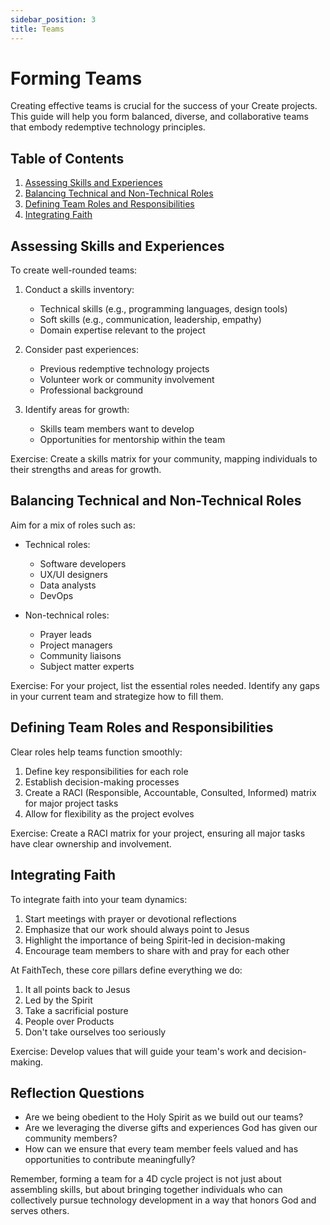 ```yaml
---
sidebar_position: 3
title: Teams
---
```


# Forming Teams

Creating effective teams is crucial for the success of your Create projects. 
This guide will help you form balanced, diverse, and collaborative teams that embody redemptive technology principles.

## Table of Contents

1. [Assessing Skills and Experiences](#assessing-skills-and-experiences)
1. [Balancing Technical and Non-Technical Roles](#balancing-technical-and-non-technical-roles)
1. [Defining Team Roles and Responsibilities](#defining-team-roles-and-responsibilities)
1. [Integrating Faith](#integrating-faith)

## Assessing Skills and Experiences

To create well-rounded teams:

1. Conduct a skills inventory:

   - Technical skills (e.g., programming languages, design tools)
   - Soft skills (e.g., communication, leadership, empathy)
   - Domain expertise relevant to the project

2. Consider past experiences:

   - Previous redemptive technology projects
   - Volunteer work or community involvement
   - Professional background

3. Identify areas for growth:
   - Skills team members want to develop
   - Opportunities for mentorship within the team

Exercise: Create a skills matrix for your community, mapping individuals to their strengths and areas for growth.

## Balancing Technical and Non-Technical Roles

Aim for a mix of roles such as:

- Technical roles:

  - Software developers
  - UX/UI designers
  - Data analysts
  - DevOps

- Non-technical roles:
  - Prayer leads
  - Project managers
  - Community liaisons
  - Subject matter experts

Exercise: For your project, list the essential roles needed. Identify any gaps in your current team and strategize how to fill them.

## Defining Team Roles and Responsibilities

Clear roles help teams function smoothly:

1. Define key responsibilities for each role
2. Establish decision-making processes
3. Create a RACI (Responsible, Accountable, Consulted, Informed) matrix for major project tasks
4. Allow for flexibility as the project evolves

Exercise: Create a RACI matrix for your project, ensuring all major tasks have clear ownership and involvement.

## Integrating Faith

To integrate faith into your team dynamics:

1. Start meetings with prayer or devotional reflections
1. Emphasize that our work should always point to Jesus
1. Highlight the importance of being Spirit-led in decision-making
1. Encourage team members to share with and pray for each other

At FaithTech, these core pillars define everything we do:

1. It all points back to Jesus
1. Led by the Spirit
1. Take a sacrificial posture
1. People over Products
1. Don't take ourselves too seriously

Exercise: Develop values that will guide your team's work and decision-making.

## Reflection Questions

- Are we being obedient to the Holy Spirit as we build out our teams?
- Are we leveraging the diverse gifts and experiences God has given our community members?
- How can we ensure that every team member feels valued and has opportunities to contribute meaningfully?

Remember, forming a team for a 4D cycle project is not just about assembling skills, but about bringing together individuals who can collectively pursue technology development in a way that honors God and serves others.
